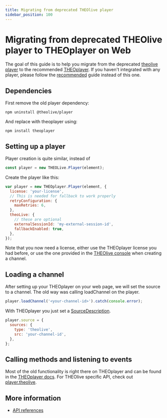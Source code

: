 ```yaml
---
title: Migrating from deprecated THEOlive player
sidebar_position: 100
---
```


# Migrating from deprecated THEOlive player to THEOplayer on Web

The goal of this guide is to help you migrate from the deprecated [theolive player](https://www.npmjs.com/package/@theolive/player) to the recommended [THEOplayer](https://www.npmjs.com/package/theoplayer). If you haven't integrated with any player, please follow the [recommended](getting-started.mdx) guide instead of this one.

## Dependencies

First remove the old player dependency:

```
npm uninstall @theolive/player
```

And replace with theoplayer using:

```
npm install theoplayer
```

## Setting up a player

Player creation is quite similar, instead of

```javascript
const player = new THEOLive.Player(element);
```

Create the player like this:

```javascript
var player = new THEOplayer.Player(element, {
  license: 'your-license',
  // This is needed for fallback to work properly
  retryConfiguration: {
    maxRetries: 6,
  },
  theoLive: {
    // these are optional
    externalSessionId: 'my-external-session-id',
    fallbackEnabled: true,
  },
});
```

Note that you now need a license, either use the THEOplayer license you had before, or use the one provided in the
[THEOlive console](https://console.theo.live) when creating a channel.

## Loading a channel

After setting up your THEOplayer on your web page, we will set the source to a channel. The old way was calling loadChannel
on the player.

```javascript
player.loadChannel('<your-channel-id>').catch(console.error);
```

With THEOplayer you just set a [SourceDescription](pathname:///theoplayer/v9/api-reference/web/interfaces/TheoLiveSource.html).

```javascript
player.source = {
  sources: {
    type: 'theolive',
    src: 'your-channel-id',
  },
};
```

## Calling methods and listening to events

Most of the old functionality is right there on THEOplayer and can be found in the [THEOplayer docs](pathname:///theoplayer/v9/api-reference/web/classes/ChromelessPlayer.html). For THEOlive specific API, check out [player.theolive](pathname:///theoplayer/v9/api-reference/web/interfaces/TheoLiveApi.html).

## More information

- [API references](pathname:///theoplayer/v9/api-reference/web/interfaces/TheoLiveSource.html)
